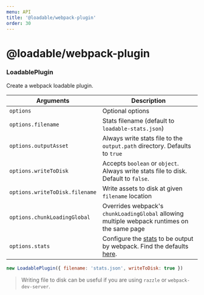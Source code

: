 ```yaml
---
menu: API
title: '@loadable/webpack-plugin'
order: 30
---
```


# @loadable/webpack-plugin

### LoadablePlugin

Create a webpack loadable plugin.

| Arguments                      | Description                                                                                  |
| ------------------------------ | -------------------------------------------------------------------------------------------- |
| `options`                      | Optional options                                                                             |
| `options.filename`             | Stats filename (default to `loadable-stats.json`)                                            |
| `options.outputAsset`          | Always write stats file to the `output.path` directory. Defaults to `true`                   |
| `options.writeToDisk`          | Accepts `boolean` or `object`. Always write stats file to disk. Default to `false`.          |
| `options.writeToDisk.filename` | Write assets to disk at given `filename` location                                            |
| `options.chunkLoadingGlobal`   | Overrides webpack's `chunkLoadingGlobal` allowing multiple webpack runtimes on the same page |
| `options.stats`                | Configure the [stats][wp-stats] to be output by webpack. Find the defaults [here][lc-stats]. |

```js
new LoadablePlugin({ filename: 'stats.json', writeToDisk: true })
```

> Writing file to disk can be useful if you are using `razzle` or `webpack-dev-server`.

[wp-stats]: https://webpack.js.org/configuration/stats/
[lc-stats]: https://github.com/gregberge/loadable-components/blob/main/packages/webpack-plugin/src/index.js#L23-L43